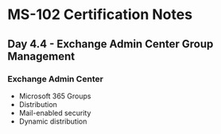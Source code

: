 # MS-102 Certification Notes
## Day 4.4 - Exchange Admin Center Group Management

### Exchange Admin Center
* Microsoft 365 Groups
* Distribution
* Mail-enabled security
* Dynamic distribution